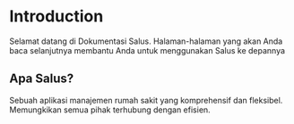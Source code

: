 # Introduction
 
Selamat datang di Dokumentasi Salus. Halaman-halaman yang akan Anda baca selanjutnya membantu Anda untuk menggunakan
Salus ke depannya

## Apa Salus?

Sebuah aplikasi manajemen rumah sakit yang komprehensif dan fleksibel. Memungkikan semua pihak terhubung dengan efisien.


